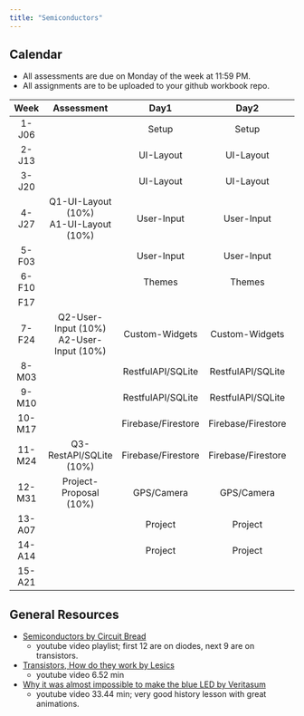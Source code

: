 ```yaml
---
title: "Semiconductors"
---
```


## Calendar

- All assessments are due on Monday of the week at 11:59 PM.
- All assignments are to be uploaded to your github workbook repo.

|Week|Assessment|Day1|Day2|Day3|
|:-:|:-:|:-:|:-:|:-:|
|1-J06||Setup|Setup|Setup|
|2-J13||UI-Layout|UI-Layout|UI-Layout|
|3-J20||UI-Layout|UI-Layout|UI-Layout|
|4-J27|Q1-UI-Layout (10%)<br> A1-UI-Layout (10%)|User-Input|User-Input|User-Input|
|5-F03||User-Input|User-Input|User-Input|
|6-F10||Themes|Themes|Themes|
|F17|||||
|7-F24|Q2-User-Input (10%)<br> A2-User-Input (10%)|Custom-Widgets|Custom-Widgets|Custom-Widgets|
|8-M03||RestfulAPI/SQLite|RestfulAPI/SQLite|RestfulAPI/SQLite|
|9-M10||RestfulAPI/SQLite|RestfulAPI/SQLite|RestfulAPI/SQLite|
|10-M17||Firebase/Firestore|Firebase/Firestore|Firebase/Firestore|
|11-M24|Q3-RestAPI/SQLite (10%)  <p>A3-RestAPI/SQLite (10%)</p>|Firebase/Firestore|Firebase/Firestore|Firebase/Firestore|
|12-M31|Project-Proposal (10%)|GPS/Camera|GPS/Camera|GPS/Camera|
|13-A07||Project|Project|Project|
|14-A14||Project|Project|Project|
|15-A21|<p>Q4-Firebase/Firestore (10%)</p> <p>Project-Code (10%)</P> <p>Project-Present via YouTube (10%)</p>||||

## General Resources

- [Semiconductors by Circuit Bread](https://www.youtube.com/watch?v=n2S7kN12RDQ&list=PLfYdTiQCV_p7sDswtLZKK43BWOd2mTmHC){target="_blank"}
  - youtube video playlist; first 12 are on diodes, next 9 are on transistors.

- [Transistors, How do they work by Lesics](https://www.youtube.com/watch?v=7ukDKVHnac4){target="_blank"}
  - youtube video 6.52 min

- [Why it was almost impossible to make the blue LED by Veritasum](https://www.youtube.com/watch?v=AF8d72mA41M){target="_blank"}
  - youtube video 33.44 min; very good history lesson with great animations.